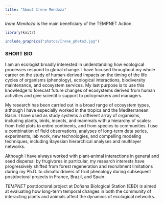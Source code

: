 ```yaml
---
title: "About Irene Mendoza"
---
```


*Irene Mendoza* is the main beneficiary of the TEMPNET Action. 

```r
library(knitr)

include_graphics("photos/Irene_photo2.jpg")
```

### **SHORT BIO**

I am an ecologist broadly interested in understanding how ecological processes respond to global change. I have focused throughout my whole career on the study of human-derived impacts on the timing of the life cycles of organisms (phenology), ecological interactions, biodiversity maintenance, and ecosystem services. My last purpose is to use this knowledge to forecast future changes of ecosystems derived from human activities and give scientific support to policymakers and managers. 

My research has been carried out in a broad range of ecosystem types, although I have especially worked in the tropics and the Mediterranean Basin. I have used as study systems a different array of organisms, including plants, birds, insects, and mammals with a hierarchy of scales: from field plots to entire continents, and from species to communities. I use a combination of field observations, analyses of long-term data series, experiments, lab work, new technologies, and compelling modeling techniques, including Bayesian hierarchical analyses and multilayer networks. 

Although I have always worked with plant-animal interactions in general and seed dispersal by frugivores in particular, my research interests have progressively shifted from forest regeneration and recruitment limitations during my Ph.D. to climatic drivers of fruit phenology during subsequent postdoctoral projects in France, Brazil, and Spain. 

*TEMPNET* postdoctoral project at Doñana Biological Station (EBD) is aimed at evaluating how long-term temporal changes in both the community of interacting plants and animals affect the dynamics of ecological networks. 
